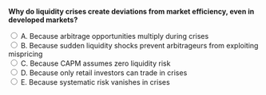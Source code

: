 ::: {.question-block}

<form onsubmit="event.preventDefault(); checkAnswer('module5_mcq_q95')" data-correct-answer="B">
<strong style="display: block;">Why do liquidity crises create deviations from market efficiency, even in developed markets?</strong>

<label><input type="radio" name="module5_mcq_q95" value="A"> A. Because arbitrage opportunities multiply during crises</label><br>
<label><input type="radio" name="module5_mcq_q95" value="B"> B. Because sudden liquidity shocks prevent arbitrageurs from exploiting mispricing</label><br>
<label><input type="radio" name="module5_mcq_q95" value="C"> C. Because CAPM assumes zero liquidity risk</label><br>
<label><input type="radio" name="module5_mcq_q95" value="D"> D. Because only retail investors can trade in crises</label><br>
<label><input type="radio" name="module5_mcq_q95" value="E"> E. Because systematic risk vanishes in crises</label><br>
</form>

<div id="feedback-module5_mcq_q95" class="feedback" data-status="" style="display:none;">
✅ Correct: B. Liquidity crises restrict arbitrageurs’ ability to exploit mispricing, allowing inefficiencies to persist even in developed markets.
</div>

:::
